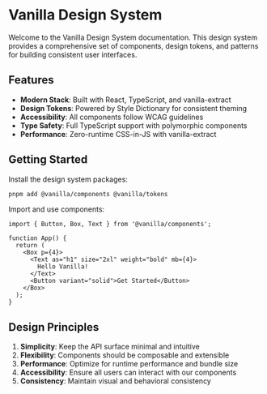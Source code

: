 
<Meta title="Introduction" />

# Vanilla Design System

Welcome to the Vanilla Design System documentation. This design system provides a comprehensive set of components, design tokens, and patterns for building consistent user interfaces.

## Features

- **Modern Stack**: Built with React, TypeScript, and vanilla-extract
- **Design Tokens**: Powered by Style Dictionary for consistent theming
- **Accessibility**: All components follow WCAG guidelines
- **Type Safety**: Full TypeScript support with polymorphic components
- **Performance**: Zero-runtime CSS-in-JS with vanilla-extract

## Getting Started

Install the design system packages:

```bash
pnpm add @vanilla/components @vanilla/tokens
```

Import and use components:

```tsx
import { Button, Box, Text } from '@vanilla/components';

function App() {
  return (
    <Box p={4}>
      <Text as="h1" size="2xl" weight="bold" mb={4}>
        Hello Vanilla!
      </Text>
      <Button variant="solid">Get Started</Button>
    </Box>
  );
}
```

## Design Principles

1. **Simplicity**: Keep the API surface minimal and intuitive
2. **Flexibility**: Components should be composable and extensible
3. **Performance**: Optimize for runtime performance and bundle size
4. **Accessibility**: Ensure all users can interact with our components
5. **Consistency**: Maintain visual and behavioral consistency